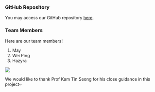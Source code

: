### GitHub Repository

You may access our GitHub repository [here](https://github.com/tanweiping/gisproject_grp6).

### Team Members

Here are our team members!

1.  May
2.  Wei Ping
3.  Hazyra

![](Images/GrpPoster.jpg){fig-align="center"}

We would like to thank Prof Kam Tin Seong for his close guidance in this project\~
